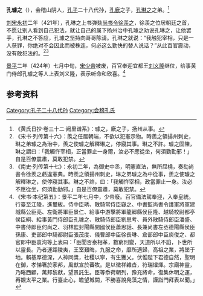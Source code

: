 '''孔璩之'''（{{bd|？||？||}}），会稽山阴人，[[孔子|孔子]]二十八代孙，[[孔廞|孔廞]]之子，[[孔琳之|孔琳之]]之弟。<ref>《黄氏日抄·卷三十二·阙里谱系》：璩之，廞之子，扬州从事。</ref>

[[刘宋|刘宋]][[永初_(刘宋)|永初]]二年（421年），孔琳之上书弹劾[[尚书令|尚书令]][[徐羡之|徐羡之]]，徐羡之位居朝廷之首，不愿让别人看到自己犯法，就让自己的属下扬州治中孔璩之劝说孔琳之，让他罢手，孔琳之不答应，孔璩之坚持向哥哥陈请。孔琳之就说：“我触犯宰相，只是一人获罪，你绝对不会因此而被株连，何必这么勤快的替人说话？”从此百官震动，没有敢犯法的。<ref>《宋书·列传第十六》：羨之任居朝端，不欲以犯憲示物。時羨之領揚州刺史，琳之弟璩之為治中，羨之使璩之解釋琳之，停寢其事。琳之不許。璩之固陳，琳之謂曰：「我觸忤宰相，正當罪止一身爾，汝必不應從坐，何須勤勤邪！」自是百僚震肅，莫敢犯禁。</ref><ref>《南史·列传第十七》：永初二年，為御史中丞，明憲直法，無所屈橈，奏劾尚書令徐羨之虧違憲典。時羨之領揚州刺史，琳之弟璩之為中從事，羨之使璩之解釋琳之，使停寢其事。琳之不許，曰：「我觸忤宰相，政當罪止一身。汝必不應從坐，何須勤勤邪。」自是百僚震肅，莫敢犯禁。</ref>

[[景平|景平]]二年（424年）七月中旬，[[宋少帝|宋少帝]]被废，百官奉迎宜都王[[刘义隆|刘义隆]]继位，给事黄门侍郎孔璩之等人上表刘义隆，表示听命和欣喜。<ref>《宋书·本纪第五》：景平二年七月中，少帝廢。百官備法駕奉迎，入奉皇統。行臺至江陵，進璽紱。侍中臣琇、散騎常侍臣嶷之、中書監尚書令護軍將軍建城縣公臣亮、左衛將軍臣景仁、給事中游擊將軍龍郷縣侯臣隆、越騎校尉都亭侯臣綱、給事黃門侍郎臣孔璩之、散騎侍郎臣劉思考、員外散騎侍郎臣潘盛、中書侍郎臣何尚之、羽林監封陽縣開國侯臣蕭思話、長兼尚書左丞德陽縣侯臣孫康、吏部郎中騎都尉臣張茂度、儀曹郎中臣徐長琳、倉部郎中臣庾俊之、都官郎中臣袁洵等上表曰：「臣聞否泰相革，數窮則變，天道所以不諂，卜世所以靈長。乃者運距陵夷，王室艱晦，九服之命，靡所適歸，高祖之業，將墜于地。賴基厚德深，人神同獎，社稷以寧，有生獲乂。伏惟陛下君德自然，聖明在御，孝悌箸於家邦，風猷宣於蕃牧。是以徵祥雜沓，符瑞㸌煇。宗廟神靈，乃睠西顧，萬邦黎獻，望景託生。臣等忝荷朝列，豫充將命，復集休明之運，再覩太平之業。行臺止心，瞻望城闕，不勝喜說鳧藻之情，謹詣門拜表以聞。」</ref>

==参考资料==
{{reflist}}

[[Category:孔子二十八代孙|Category:孔子二十八代孙]]
[[Category:会稽孔氏|Category:会稽孔氏]]